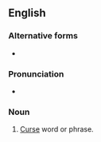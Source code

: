 {{also|cussword}}
==English==

===Alternative forms===
* {{l|en|cussword}}

===Pronunciation===
* {{audio|En-au-cuss word.ogg|Audio (AU)|lang=en}}

===Noun===
{{en-noun}}
# {{lb|en|slang}} [[curse|Curse]] word or phrase.